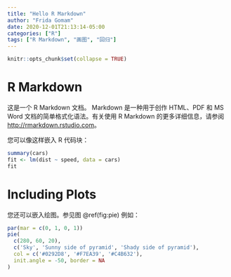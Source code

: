 ```yaml
---
title: "Hello R Markdown"
author: "Frida Gomam"
date: 2020-12-01T21:13:14-05:00
categories: ["R"]
tags: ["R Markdown", "画图", "回归"]
---
```


```r
knitr::opts_chunk$set(collapse = TRUE)
```

# R Markdown

这是一个 R Markdown 文档。 Markdown 是一种用于创作 HTML、PDF 和 MS Word 文档的简单格式化语法。有关使用 R Markdown 的更多详细信息，请参阅 <http://rmarkdown.rstudio.com>。

您可以像这样嵌入 R 代码块：

```r
summary(cars)
fit <- lm(dist ~ speed, data = cars)
fit
```

# Including Plots

您还可以嵌入绘图。参见图 \@ref(fig:pie) 例如：

```r
par(mar = c(0, 1, 0, 1))
pie(
  c(280, 60, 20),
  c('Sky', 'Sunny side of pyramid', 'Shady side of pyramid'),
  col = c('#0292D8', '#F7EA39', '#C4B632'),
  init.angle = -50, border = NA
)
```
